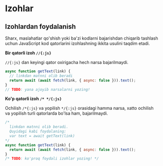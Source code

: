 # Izohlar

## Izohlardan foydalanish

Sharx, maslahatlar qo'shish yoki ba'zi kodlarni bajarishdan chiqarib tashlash uchun JavaScript kod qatorlarini izohlashning ikkita usulini taqdim etadi.

**Bir qatorli izoh `//{:js}`**

`//{:js}` dan keyingi qator oxirigacha hech narsa bajarilmaydi.

```js
async function getText(link) {
  // linkdan matnni olib beradi
  return await (await fetch(link, { async: false })).text();
}
// TODO: yana ajoyib narsalarni yozing!
```

**Ko'p qatorli izoh `/* */{:js}`**

Ochilish `/*{:js}` va yopilish `*/{:js}` orasidagi hamma narsa, xatto ochilish va yopilish turli qatorlarda bo'lsa ham, bajarilmaydi.

```js
/*
  linkdan matnni olib beradi.
  Quyidagi kabi foydalaning:
  var text = await getText(link)
*/
async function getText(link) {
  return await (await fetch(link, { async: false })).text();
}
/* TODO: ko'proq foydali izohlar yozing! */
```
